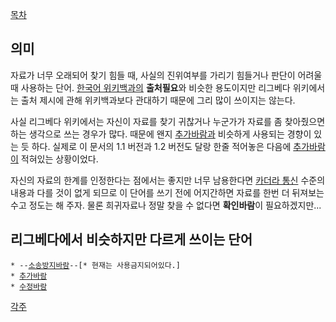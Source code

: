 [[목차]]

== 의미 ==
자료가 너무 오래되어 찾기 힘들 때, 사실의 진위여부를 가리기 힘들거나 판단이 어려울 때 사용하는 단어. [[한국어 위키백과]]의 '''출처필요'''와 비슷한 용도이지만 리그베다 위키에서는 출처 제시에 관해 위키백과보다 관대하기 때문에 그리 많이 쓰이지는 않는다.

사실 리그베다 위키에서는 자신이 자료를 찾기 귀찮거나 누군가가 자료를 좀 찾아줬으면 하는 생각으로 쓰는 경우가 많다. 때문에 왠지 [[추가바람]]과 비슷하게 사용되는 경향이 있는 듯 하다. 실제로 이 문서의 1.1 버전과 1.2 버전도 달랑 한줄 적어놓은 다음에 [[추가바람]]이 적혀있는 상황이었다.

자신의 자료의 한계를 인정한다는 점에서는 좋지만 너무 남용한다면 [[카더라 통신]] 수준의 내용과 다를 것이 없게 되므로 이 단어를 쓰기 전에 어지간하면 자료를 한번 더 뒤져보는 수고 정도는 해 주자. 물론 희귀자료나 정말 찾을 수 없다면 '''확인바람'''이 필요하겠지만...

== 리그베다에서 비슷하지만 다르게 쓰이는 단어 ==
 * --[[소송방지바람]]--[* 현재는 사용금지되어있다.]
 * [[추가바람]]
 * [[수정바람]]

[[각주]]
